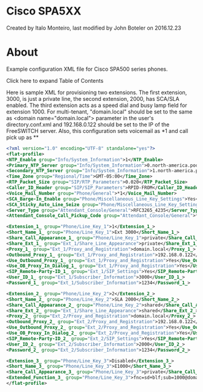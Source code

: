 
# Cisco SPA5XX 

 Created by  Italo Monteiro, last modified by  John Boteler on 2016.12.23

# About

Example configuration XML file for Cisco SPA500 series phones.

Click here to expand Table of Contents

Here is sample XML for provisioning two extensions. The first extension, 3000, is just a private line, the second extension, 2000, has SCA/SLA enabled. The third extension acts as a speed dial and busy lamp field for extension 1000\. For multi-tenant, "domain.local" should be set to the same as &lt;domain name="domain.local"> parameter in the user's directory.conf.xml and 192.168.0.122 should be set to the IP of the FreeSWITCH server. Also, this configuration sets voicemail as \*1 and call pick up as \*\*

```xml
<?xml version="1.0" encoding="UTF-8" standalone="yes"?>
<flat-profile>
<NTP_Enable group="Info/System_Information">1</NTP_Enable>
<Primary_NTP_Server group="Info/System_Information">0.north-america.pool.ntp.org</Primary_NTP_Server>
<Secondary_NTP_Server group="Info/System_Information">1.north-america.pool.ntp.org</Secondary_NTP_Server>
<Time_Zone group="Regional/Time">GMT-05:00</Time_Zone>
<RTP_Packet_Size group="SIP/RTP_Parameters">0.020</RTP_Packet_Size>
<Caller_ID_Header group="SIP/SIP_Parameters">RPID-FROM</Caller_ID_Header>
<Voice_Mail_Number group="Phone/General">*1</Voice_Mail_Number>
<SCA_Barge-In_Enable group="Phone/Miscellaneous_Line_Key_Settings">Yes</SCA_Barge-In_Enable>
<SCA_Sticky_Auto_Line_Seize group="Phone/Miscellaneous_Line_Key_Settings">Yes</SCA_Sticky_Auto_Line_Seize>
<Server_Type group="Attendant_Console/General">RFC3265_4235</Server_Type>
<Attendant_Console_Call_Pickup_Code group="Attendant_Console/General">**</Attendant_Console_Call_Pickup_Code>

<Extension_1_ group="Phone/Line_Key_1">1</Extension_1_>
<Short_Name_1_ group="Phone/Line_Key_1">Ext 3000</Short_Name_1_>
<Share_Call_Appearance_1_ group="Phone/Line_Key_1">private</Share_Call_Appearance_1_>
<Share_Ext_1_ group="Ext_1/Share_Line_Appearance">private</Share_Ext_1_>
<Proxy_1_ group="Ext_1/Proxy_and_Registration">domain.local</Proxy_1_>
<Outbound_Proxy_1_ group="Ext_1/Proxy_and_Registration">192.168.0.122</Outbound_Proxy_1_>
<Use_Outbound_Proxy_1_ group="Ext_1/Proxy_and_Registration">Yes</Use_Outbound_Proxy_1_>
<Use_OB_Proxy_In_Dialog_1_ group="Ext_1/Proxy_and_Registration">Yes</Use_OB_Proxy_In_Dialog_1_>
<SIP_Remote-Party-ID_1_ group="Ext_1/SIP_Settings">Yes</SIP_Remote-Party-ID_1_>
<User_ID_1_ group="Ext_1/Subscriber_Information">3000</User_ID_1_>
<Password_1_ group="Ext_1/Subscriber_Information">1234</Password_1_>

<Extension_2_ group="Phone/Line_Key_2">2</Extension_2_>
<Short_Name_2_ group="Phone/Line_Key_2">SLA 2000</Short_Name_2_>
<Share_Call_Appearance_2_ group="Phone/Line_Key_2">shared</Share_Call_Appearance_2_>
<Share_Ext_2_ group="Ext_1/Share_Line_Appearance">shared</Share_Ext_2_>
<Proxy_2_ group="Ext_2/Proxy_and_Registration">domain.local</Proxy_2_>
<Outbound_Proxy_2_ group="Ext_2/Proxy_and_Registration">192.168.0.122</Outbound_Proxy_2_>
<Use_Outbound_Proxy_2_ group="Ext_2/Proxy_and_Registration">Yes</Use_Outbound_Proxy_2_>
<Use_OB_Proxy_In_Dialog_2_ group="Ext_2/Proxy_and_Registration">Yes</Use_OB_Proxy_In_Dialog_2_>
<SIP_Remote-Party-ID_2_ group="Ext_2/SIP_Settings">Yes</SIP_Remote-Party-ID_2_>
<User_ID_2_ group="Ext_2/Subscriber_Information">2000</User_ID_2_>
<Password_2_ group="Ext_2/Subscriber_Information">1234</Password_2_>

<Extension_3_ group="Phone/Line_Key_3">Disabled</Extension_3_>
<Short_Name_3_ group="Phone/Line_Key_3">E1000</Short_Name_3_>
<Share_Call_Appearance_3_ group="Phone/Line_Key_3">private</Share_Call_Appearance_3_>
<Extended_Function_3_ group="Phone/Line_Key_3">fnc=sd+blf;sub=1000@domain.local</Extended_Function_3_>
</flat-profile>
```


